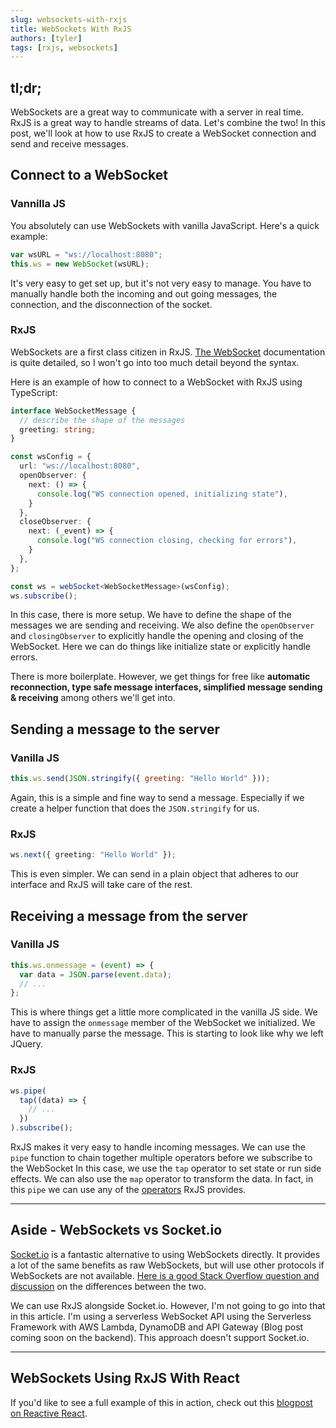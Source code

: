 ```yaml
---
slug: websockets-with-rxjs
title: WebSockets With RxJS
authors: [tyler]
tags: [rxjs, websockets]
---
```


## tl;dr;

WebSockets are a great way to communicate with a server in real time. RxJS is a great way to handle streams of data.
Let's combine the two! In this post, we'll look at how to use RxJS to create a WebSocket connection and send and receive messages.

<!--truncate-->

## Connect to a WebSocket

### Vannilla JS

You absolutely can use WebSockets with vanilla JavaScript. Here's a quick example:

```js
var wsURL = "ws://localhost:8080";
this.ws = new WebSocket(wsURL);
```

It's very easy to get set up, but it's not very easy to manage. You have to manually handle both
the incoming and out going messages, the connection, and the disconnection of the socket.

### RxJS

WebSockets are a first class citizen in RxJS. [The WebSocket](https://rxjs.dev/api/webSocket/webSocket)
documentation is quite detailed, so I won't go into too much detail beyond the syntax.

Here is an example of how to connect to a WebSocket with RxJS using TypeScript:

```ts
interface WebSocketMessage {
  // describe the shape of the messages
  greeting: string;
}

const wsConfig = {
  url: "ws://localhost:8080",
  openObserver: {
    next: () => {
      console.log("WS connection opened, initializing state"),
    }
  },
  closeObserver: {
    next: (_event) => {
      console.log("WS connection closing, checking for errors"),
    }
  },
};

const ws = webSocket<WebSocketMessage>(wsConfig);
ws.subscribe();
```

In this case, there is more setup. We have to define the shape of the messages we are sending and
receiving. We also define the `openObserver` and `closingObserver` to explicitly handle
the opening and closing of the WebSocket. Here we can do things like initialize state or
explicitly handle errors.

There is more boilerplate. However, we get things for free like **automatic reconnection, type safe message interfaces,
simplified message sending & receiving** among others we'll get into.

## Sending a message to the server

### Vanilla JS

```js
this.ws.send(JSON.stringify({ greeting: "Hello World" }));
```

Again, this is a simple and fine way to send a message. Especially if we create a helper function
that does the `JSON.stringify` for us.

### RxJS

```ts
ws.next({ greeting: "Hello World" });
```

This is even simpler. We can send in a plain object that adheres to our interface and RxJS will take
care of the rest.

## Receiving a message from the server

### Vanilla JS

```js
this.ws.onmessage = (event) => {
  var data = JSON.parse(event.data);
  // ...
};
```

This is where things get a little more complicated in the vanilla JS side. We have to assign the `onmessage`
member of the WebSocket we initialized. We have to manually parse the message. This is starting to look
like why we left JQuery.

### RxJS

```ts
ws.pipe(
  tap((data) => {
    // ...
  })
).subscribe();
```

RxJS makes it very easy to handle incoming messages. We can use the `pipe` function to chain
together multiple operators before we subscribe to the WebSocket In this case, we use the `tap`
operator to set state or run side effects. We can also use the `map` operator to transform the
data. In fact, in this `pipe` we can use any of the [operators](https://rxjs.dev/guide/operators) RxJS provides.

---

## Aside - WebSockets vs Socket.io

[Socket.io](https://socket.io/) is a fantastic alternative to using WebSockets directly. It provides a lot of the same benefits
as raw WebSockets, but will use other protocols if WebSockets are not available.
[Here is a good Stack Overflow question and discussion](https://stackoverflow.com/questions/10112178/differences-between-socket-io-and-websockets)
on the differences between the two.

We can use RxJS alongside Socket.io. However, I'm not going to go into that in this article. I'm using
a serverless WebSocket API using the Serverless Framework with AWS Lambda, DynamoDB and API Gateway
(Blog post coming soon on the backend). This approach doesn't support Socket.io.

---

## WebSockets Using RxJS With React

If you'd like to see a full example of this in action, check out this [blogpost on Reactive React](./reactive-react-with-websockets-and-rxjs).
